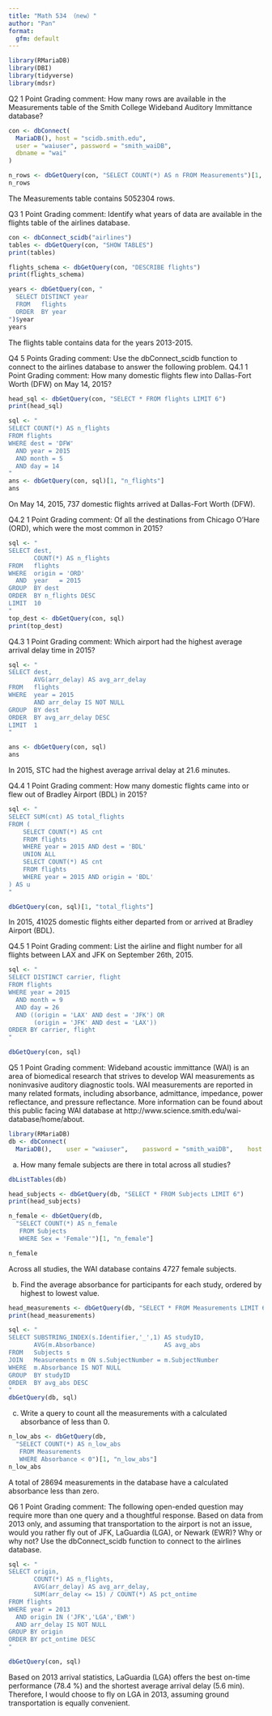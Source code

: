 ```yaml
---
title: "Math 534 （new）"
author: "Pan"
format:
  gfm: default
---
```


```r
library(RMariaDB)
library(DBI)
library(tidyverse)
library(mdsr)

```

Q2
1 Point
Grading comment:
How many rows are available in the Measurements table of the Smith College Wideband Auditory Immittance database?


```r
con <- dbConnect(
  MariaDB(), host = "scidb.smith.edu",
  user = "waiuser", password = "smith_waiDB", 
  dbname = "wai"
)

n_rows <- dbGetQuery(con, "SELECT COUNT(*) AS n FROM Measurements")[1, 1]
n_rows 

```
The Measurements table contains 5052304 rows.

Q3
1 Point
Grading comment:
Identify what years of data are available in the flights table of the airlines database.
```r
con <- dbConnect_scidb("airlines")
tables <- dbGetQuery(con, "SHOW TABLES")
print(tables)
```

```r
flights_schema <- dbGetQuery(con, "DESCRIBE flights")
print(flights_schema)
```

```r
years <- dbGetQuery(con, "
  SELECT DISTINCT year
  FROM   flights
  ORDER  BY year
")$year
years 
```
The flights table contains data for the years 2013-2015.

Q4
5 Points
Grading comment:
Use the dbConnect_scidb function to connect to the airlines database to answer the following problem.
Q4.1
1 Point
Grading comment:
How many domestic flights flew into Dallas-Fort Worth (DFW) on May 14, 2015?
```r
head_sql <- dbGetQuery(con, "SELECT * FROM flights LIMIT 6")
print(head_sql)
```
```r
sql <- "
SELECT COUNT(*) AS n_flights
FROM flights
WHERE dest = 'DFW'
  AND year = 2015
  AND month = 5
  AND day = 14
"
ans <- dbGetQuery(con, sql)[1, "n_flights"]
ans
```
On May 14, 2015, 737 domestic flights arrived at Dallas-Fort Worth (DFW).

Q4.2
1 Point
Grading comment:
Of all the destinations from Chicago O’Hare (ORD), which were the most common in 2015?
```r
sql <- "
SELECT dest,
       COUNT(*) AS n_flights
FROM   flights
WHERE  origin = 'ORD'
  AND  year   = 2015
GROUP  BY dest
ORDER  BY n_flights DESC
LIMIT  10            
"
top_dest <- dbGetQuery(con, sql)
print(top_dest)
```

Q4.3
1 Point
Grading comment:
Which airport had the highest average arrival delay time in 2015?
```r
sql <- "
SELECT dest,
       AVG(arr_delay) AS avg_arr_delay
FROM   flights
WHERE  year = 2015
       AND arr_delay IS NOT NULL        
GROUP  BY dest
ORDER  BY avg_arr_delay DESC
LIMIT  1
"

ans <- dbGetQuery(con, sql)
ans
```
In 2015, STC had the highest average arrival delay at 21.6 minutes.

Q4.4
1 Point
Grading comment:
How many domestic flights came into or flew out of Bradley Airport (BDL) in 2015?
```r
sql <- "
SELECT SUM(cnt) AS total_flights
FROM (
    SELECT COUNT(*) AS cnt
    FROM flights
    WHERE year = 2015 AND dest = 'BDL'
    UNION ALL
    SELECT COUNT(*) AS cnt
    FROM flights
    WHERE year = 2015 AND origin = 'BDL'
) AS u
"

dbGetQuery(con, sql)[1, "total_flights"]
```
In 2015, 41025 domestic flights either departed from or arrived at Bradley Airport (BDL).

Q4.5
1 Point
Grading comment:
List the airline and flight number for all flights between LAX and JFK on September 26th, 2015.
```r
sql <- "
SELECT DISTINCT carrier, flight
FROM flights
WHERE year = 2015
  AND month = 9
  AND day = 26
  AND ((origin = 'LAX' AND dest = 'JFK') OR
       (origin = 'JFK' AND dest = 'LAX'))
ORDER BY carrier, flight
"

dbGetQuery(con, sql)
```

Q5
1 Point
Grading comment:
Wideband acoustic immittance (WAI) is an area of biomedical research that strives to develop WAI measurements as noninvasive auditory diagnostic tools. WAI measurements are reported in many related formats, including absorbance, admittance, impedance, power reflectance, and pressure reflectance. More information can be found about this public facing WAI database at http://www.science.smith.edu/wai-database/home/about.
```r
library(RMariaDB) 
db <- dbConnect(
  MariaDB(),    user = "waiuser",    password = "smith_waiDB",    host = "scidb.smith.edu",    dbname = "wai" )
```


a. How many female subjects are there in total across all studies?
```r
dbListTables(db)
```
```r
head_subjects <- dbGetQuery(db, "SELECT * FROM Subjects LIMIT 6")
print(head_subjects)
```


```r
n_female <- dbGetQuery(db,
  "SELECT COUNT(*) AS n_female
   FROM Subjects
   WHERE Sex = 'Female'")[1, "n_female"]

n_female
```
Across all studies, the WAI database contains 4727 female subjects. 

b. Find the average absorbance for participants for each study, ordered by highest to lowest value.
```r
head_measurements <- dbGetQuery(db, "SELECT * FROM Measurements LIMIT 6")
print(head_measurements)
```


```r
sql <- "
SELECT SUBSTRING_INDEX(s.Identifier,'_',1) AS studyID,
       AVG(m.Absorbance)                   AS avg_abs
FROM   Subjects s
JOIN   Measurements m ON s.SubjectNumber = m.SubjectNumber
WHERE  m.Absorbance IS NOT NULL
GROUP  BY studyID
ORDER  BY avg_abs DESC
"
dbGetQuery(db, sql)
```
c. Write a query to count all the measurements with a calculated absorbance of less than 0.
```r
n_low_abs <- dbGetQuery(db,
  "SELECT COUNT(*) AS n_low_abs
   FROM Measurements
   WHERE Absorbance < 0")[1, "n_low_abs"]
n_low_abs
```
A total of 28694 measurements in the database have a calculated absorbance less than zero.

Q6
1 Point
Grading comment:
The following open-ended question may require more than one query and a thoughtful response. Based on data from 2013 only, and assuming that transportation to the airport is not an issue, would you rather fly out of JFK, LaGuardia (LGA), or Newark (EWR)? Why or why not? Use the dbConnect_scidb function to connect to the airlines database.
```r
sql <- "
SELECT origin,
       COUNT(*) AS n_flights,
       AVG(arr_delay) AS avg_arr_delay,
       SUM(arr_delay <= 15) / COUNT(*) AS pct_ontime
FROM flights
WHERE year = 2013
  AND origin IN ('JFK','LGA','EWR')
  AND arr_delay IS NOT NULL
GROUP BY origin
ORDER BY pct_ontime DESC
"

dbGetQuery(con, sql)
```
Based on 2013 arrival statistics, LaGuardia (LGA) offers the best on-time performance (78.4 %) and the shortest average arrival delay (5.6 min).
Therefore, I would choose to fly on LGA in 2013, assuming ground transportation is equally convenient.

